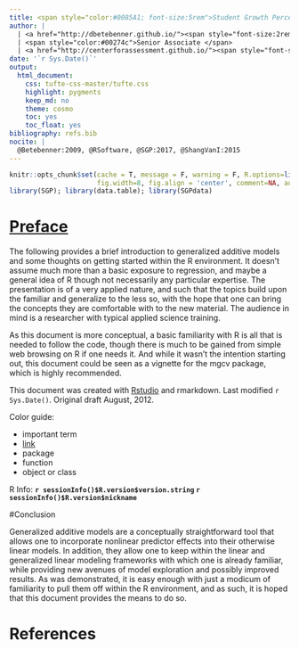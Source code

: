 ```yaml
---
title: <span style="color:#0085A1; font-size:5rem">Student Growth Percentiles</span>
author: |
  | <a href="http://dbetebenner.github.io/"><span style="font-size:2rem">Damian Betebenner</span></a>
  | <span style="color:#00274c">Senior Associate </span>
  | <a href="http://centerforassessment.github.io/"><span style="font-size:2rem">National Center for the Improvement of Educational Assessment</span></a>
date: '`r Sys.Date()`'
output:
  html_document:
    css: tufte-css-master/tufte.css
    highlight: pygments
    keep_md: no
    theme: cosmo
    toc: yes
    toc_float: yes
bibliography: refs.bib
nocite: |
  @Betebenner:2009, @RSoftware, @SGP:2017, @ShangVanI:2015
---
```

```r
knitr::opts_chunk$set(cache = T, message = F, warning = F, R.options=list(width=120),
                      fig.width=8, fig.align = 'center', comment=NA, autodep=T)
library(SGP); library(data.table); library(SGPdata)
```


# [Preface](#preface)

The following provides a brief introduction to generalized additive models and some thoughts on getting started within the R environment.  It doesn't assume much more than a basic exposure to regression, and maybe a general idea of R though not necessarily any particular expertise. The presentation is of a very applied nature, and such that the topics build upon the familiar and generalize to the less so, with the hope that one can bring the concepts they are comfortable with to the new material. The audience in mind is a researcher with typical applied science training.

As this document is more conceptual, a basic familiarity with R is all that is needed to follow the code, though there is much to be gained from simple web browsing on R if one needs it. And while it wasn't the intention starting out, this document could be seen as a vignette for the <span class="pack">mgcv</span> package, which is highly recommended.


This document was created with [Rstudio](http://rstudio.org/) and rmarkdown. <span class="marginnote">Last modified `r Sys.Date()`. Original draft August, 2012.</span>


Color guide:

- <span class="emph">important term</span>
- [link]()
- <span class="pack">package</span>
- <span class="func">function</span>
- <span class="objclass">object or class</span>

R Info: **`r sessionInfo()$R.version$version.string` `r sessionInfo()$R.version$nickname`**



#<a name='conclusion'>Conclusion</a>

Generalized additive models are a conceptually straightforward tool that allows one to incorporate nonlinear predictor effects into their otherwise linear models. In addition, they allow one to keep within the linear and generalized linear modeling frameworks with which one is already familiar, while providing new avenues of model exploration and possibly improved results.  As was demonstrated, it is easy enough with just a modicum of familiarity to pull them off within the R environment, and as such, it is hoped that this document provides the means to do so.



# References
